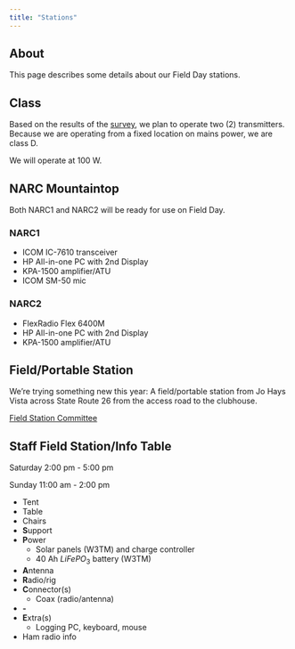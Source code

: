 ```yaml
---
title: "Stations"
---
```


## About

This page describes some details about our Field Day stations.

## Class

Based on the results of the [survey](planning.qmd#visualizing), we plan to operate two (2) transmitters.
Because we are operating from a fixed location on mains power, we are class D.

We will operate at 100 W.

## NARC Mountaintop

Both NARC1 and NARC2 will be ready for use on Field Day.

### NARC1

- ICOM IC-7610 transceiver
- HP All-in-one PC with 2nd Display
- KPA-1500 amplifier/ATU
- ICOM SM-50 mic

### NARC2

- FlexRadio Flex 6400M
- HP All-in-one PC with 2nd Display
- KPA-1500 amplifier/ATU

## Field/Portable Station

We're trying something new this year: A field/portable station from Jo Hays Vista across State Route 26 from the access road to the clubhouse.

[Field Station Committee](people.qmd#field-comm)

::: {.callout-warning}
## Staff Field Station/Info Table 

Saturday 2:00 pm - 5:00 pm

Sunday 11:00 am - 2:00 pm 
:::

- Tent
- Table
- Chairs
- **S**upport
- **P**ower
  - Solar panels (W3TM) and charge controller
  - 40 Ah $LiFePO_3$ battery (W3TM)
- **A**ntenna
- **R**adio/rig
- **C**onnector(s)
  - Coax (radio/antenna)
- **-**
- **E**xtra(s)
  - Logging PC, keyboard, mouse
- Ham radio info
